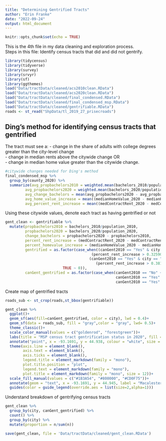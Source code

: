 ```yaml
---
title: "Determining Gentrified Tracts"
author: "Erin Franke"
date: "2022-09-24"
output: html_document
---
```


```r
knitr::opts_chunk$set(echo = TRUE)
```

This is the 4th file in my data cleaning and exploration process. \
Steps in this file: Identify census tracts that did and did not gentrify.  \

```r
library(tidycensus)
library(tidyverse)
library(survey)
library(srvyr)
library(sf)
library(ggthemes)
load("Data/tractData/cleaned/acs2010clean.RData")
load("Data/tractData/cleaned/acs2020clean.RData")
load("Data/tractData/cleaned/final_condensed.RData")
load("Data/tractData/cleaned/final_condensed_msp.RData")
load("Data/tractData/cleaned/gentrifiable.RData")
roads <- st_read("ShpData/tl_2019_27_prisecroads")
```

## Ding's method for identifying census tracts that gentrified

The tract must see a:
- change in the share of adults with college degrees greater than the city-level change \
- change in median rents above the citywide change OR \
- change in median home value greater than the citywide change. \

```r
#citywide changes needed for Ding's method
final_condensed_msp %>%
  group_by(county_2020) %>%
  summarize(avg_propbachelors2010 = weighted.mean(bachelors_2010/population_2010, population_2010), 
         avg_propbachelors2020 = weighted.mean(bachelors_2020/population_2020, population_2020),
         avg_change_bachelors = mean(avg_propbachelors2020 - avg_propbachelors2010),
         avg_home_value_increase = mean((medianHomeValue_2020 - medianHomeValue_2010)/medianHomeValue_2010, na.rm = TRUE),
         avg_percent_rent_increase = mean((medContractRent_2020 - medContractRent_2010)/medContractRent_2010, na.rm = TRUE))
```
  
Using these citywide values, denote each tract as having gentrified or not

```r
gent_clean <- gentrifiable %>%
  mutate(propbachelors2010 = bachelors_2010/population_2010, 
         propbachelors2020 = bachelors_2020/population_2020, 
         change_bachelors = propbachelors2020 - propbachelors2010,
         percent_rent_increase = (medContractRent_2020 - medContractRent_2010)/(medContractRent_2010),
         percent_homevalue_increase = (medianHomeValue_2020 - medianHomeValue_2010)/medianHomeValue_2010, 
         gentrified = as.factor(case_when((canGent2010 == "Yes" & city == "Minneapolis" & change_bachelors > 0.03941054 & 
                                       (percent_rent_increase > 0.3259020 | percent_homevalue_increase >0.16874041)) |
                                      (canGent2010 == "Yes" & city == "Saint Paul" & change_bachelors > 0.01854539 &
                                         (percent_rent_increase > 0.3811 | percent_homevalue_increase > 0.05902)) ~ 1, 
                          TRUE ~ 0)), 
         canGent_gentrified = as.factor(case_when(canGent2010 == "No" ~ "Cannot gentrify", 
                                                  canGent2010 == "Yes" & gentrified == "0" ~ "Could, but didn't gentrify", 
                                                  canGent2010 == "Yes" & gentrified == "1" ~ "Gentrified")))
```

Create map of gentrified tracts

```r
roads_sub <- st_crop(roads,st_bbox(gentrifiable))

gent_clean %>%
  ggplot()+
  geom_sf(aes(fill=canGent_gentrified, color = city), lwd = 0.4)+
  geom_sf(data = roads_sub, fill = "gray",color = "gray", lwd= 0.5)+
  theme_classic()+
  scale_color_manual(values = c("goldenrod", "forestgreen"))+
  labs(title = "MSP census tract gentrification status in 2020", fill = "Gentrifiable", x = "", y = "", color = "City")+
  annotate("point", x = -93.1691, y = 44.938, colour = "white", size = 1) +
  theme(axis.line = element_blank(), 
        axis.text = element_blank(), 
        axis.ticks = element_blank(),
        legend.title = element_markdown(family = "mono"),
        plot.title.position = "plot",
        legend.text = element_markdown(family = "mono"),
        plot.title = element_markdown(family = "mono", size = 12))+
  scale_fill_manual(values = c("#1B3A54", "#800000", "#CD0F75"))+
  annotate(geom = "text", x = -93.1691, y = 44.945, label = "Macalester \nCollege", size = 2, color = "white")+
  guides(color = guide_legend(override.aes = list(size=2,alpha=1)))
```

Understand breakdown of gentrifying census tracts

```r
gent_clean %>%
  group_by(city, canGent_gentrified) %>%
  count() %>%
  group_by(city) %>%
  mutate(proportion = n/sum(n))
```


```r
save(gent_clean, file = 'Data/tractData/cleaned/gent_clean.RData')
```


